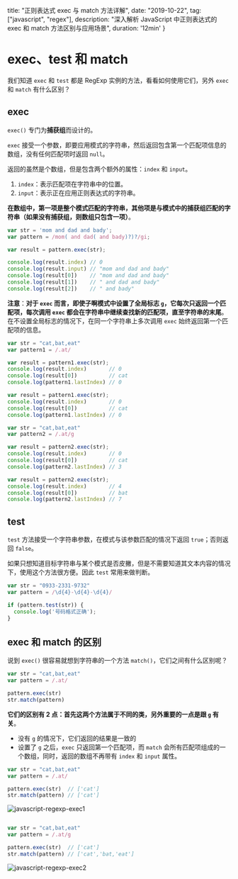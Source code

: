   title: "正则表达式 exec 与 match 方法详解",
  date: "2019-10-22",
  tag: ["javascript", "regex"],
  description: "深入解析 JavaScript 中正则表达式的 exec 和 match 方法区别与应用场景",
  duration: '12min'
}

# exec、test 和 match 

我们知道 `exec` 和 `test` 都是 RegExp 实例的方法，看看如何使用它们，另外 `exec` 和 `match` 有什么区别？

## exec

`exec()` 专门为**捕获组**而设计的。

`exec` 接受一个参数，即要应用模式的字符串，然后返回包含第一个匹配项信息的数组，没有任何匹配项时返回 `null`。

返回的虽然是个数组，但是包含两个额外的属性：`index` 和 `input`。

1. `index`：表示匹配项在字符串中的位置。
2. `input`：表示正在应用正则表达式的字符串。

**在数组中，第一项是整个模式匹配的字符串，其他项是与模式中的捕获组匹配的字符串（如果没有捕获组，则数组只包含一项）**。

```js
var str = 'mom and dad and bady';
var pattern = /mom( and dad( and bady)?)?/gi;

var result = pattern.exec(str);

console.log(result.index) // 0
console.log(result.input) // "mom and dad and bady"
console.log(result[0])    // "mom and dad and bady"
console.log(result[1])    // " and dad and bady"
console.log(result[2])    // " and bady"
```

**注意**：**对于 `exec` 而言，即使子啊模式中设置了全局标志 `g`，它每次只返回一个匹配项，每次调用 `exec` 都会在字符串中继续查找新的匹配项，直至字符串的末尾**。在不设置全局标志的情况下，在同一个字符串上多次调用 `exec` 始终返回第一个匹配项的信息。

```js
var str = "cat,bat,eat"
var pattern1 = /.at/

var result = pattern1.exec(str);
console.log(result.index)       // 0
console.log(result[0])          // cat
console.log(pattern1.lastIndex) // 0

var result = pattern1.exec(str);
console.log(result.index)       // 0
console.log(result[0])          // cat
console.log(pattern1.lastIndex) // 0

var str = "cat,bat,eat"
var pattern2 = /.at/g

var result = pattern2.exec(str);
console.log(result.index)       // 0
console.log(result[0])          // cat
console.log(pattern2.lastIndex) // 3

var result = pattern2.exec(str);
console.log(result.index)       // 4
console.log(result[0])          // bat
console.log(pattern2.lastIndex) // 7
```

## test

`test` 方法接受一个字符串参数，在模式与该参数匹配的情况下返回 `true`；否则返回 `false`。

如果只想知道目标字符串与某个模式是否皮撇，但是不需要知道其文本内容的情况下，使用这个方法很方便。因此 `test` 常用来做判断。

```js
var str = "0933-2331-9732"
var pattern = /\d{4}-\d{4}-\d{4}/

if (pattern.test(str)) {
  console.log('号码格式正确');
}
```

## exec 和 match 的区别

说到 `exec()` 很容易就想到字符串的一个方法 `match()`，它们之间有什么区别呢？

```js
var str = "cat,bat,eat"
var pattern = /.at/

pattern.exec(str)
str.match(pattern)
```

**它们的区别有 2 点：首先这两个方法属于不同的类，另外重要的一点是跟 `g` 有关**。

- 没有 `g` 的情况下，它们返回的结果是一致的
- 设置了 `g` 之后，`exec` 只返回第一个匹配项，而 `match` 会所有匹配项组成的一个数组，同时，返回的数组不再带有 `index` 和 `input` 属性。

```js
var str = "cat,bat,eat"
var pattern = /.at/

pattern.exec(str)  // ['cat']
str.match(pattern) // ['cat']
```

![javascript-regexp-exec1](https://user-images.githubusercontent.com/28384700/67258710-7a0dc180-f4c4-11e9-859b-0b34c8974724.png)

```js

var str = "cat,bat,eat"
var pattern = /.at/g

pattern.exec(str)  // ['cat']
str.match(pattern) // ['cat','bat,'eat']
```

![javascript-regexp-exec2](https://user-images.githubusercontent.com/28384700/67258717-8265fc80-f4c4-11e9-9b23-2e13854fbfee.png)


